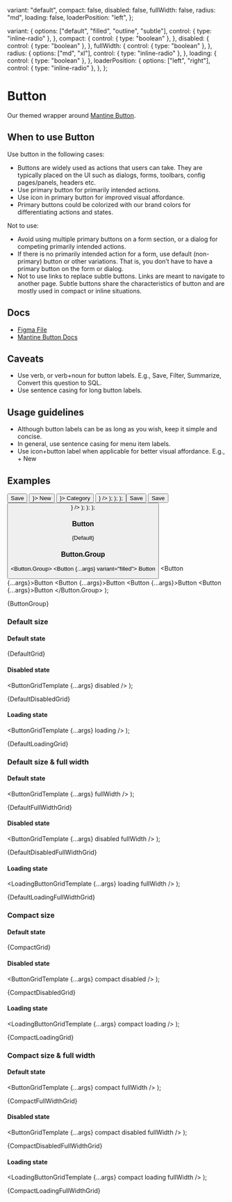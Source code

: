 
  variant: "default",
  compact: false,
  disabled: false,
  fullWidth: false,
  radius: "md",
  loading: false,
  loaderPosition: "left",
};

  variant: {
    options: ["default", "filled", "outline", "subtle"],
    control: { type: "inline-radio" },
  },
  compact: {
    control: { type: "boolean" },
  },
  disabled: {
    control: { type: "boolean" },
  },
  fullWidth: {
    control: { type: "boolean" },
  },
  radius: {
    options: ["md", "xl"],
    control: { type: "inline-radio" },
  },
  loading: {
    control: { type: "boolean" },
  },
  loaderPosition: {
    options: ["left", "right"],
    control: { type: "inline-radio" },
  },
};

<Meta
  title="Buttons/Button"
  component={Button}
  args={args}
  argTypes={argTypes}
/>

# Button

Our themed wrapper around [Mantine Button](https://mantine.dev/core/button/).

## When to use Button

Use button in the following cases:

- Buttons are widely used as actions that users can take. They are typically placed on the UI such as dialogs, forms, toolbars, config pages/panels, headers etc.
- Use primary button for primarily intended actions.
- Use icon in primary button for improved visual affordance.
- Primary buttons could be colorized with our brand colors for differentiating actions and states.

Not to use:

- Avoid using multiple primary buttons on a form section, or a dialog for competing primarily intended actions.
- If there is no primarily intended action for a form, use default (non-primary) button or other variations. That is, you don’t have to have a primary button on the form or dialog.
- Not to use links to replace subtle buttons. Links are meant to navigate to another page. Subtle buttons share the characteristics of button and are mostly used in compact or inline situations.

## Docs

- [Figma File](https://www.figma.com/file/Ey1rOyIxRHpmRvE9XrGyop/Buttons-%2F-Button?type=design&node-id=1-96&mode=design&t=JaO1GZU7AnpAmx4o-0)
- [Mantine Button Docs](https://mantine.dev/core/button/)

## Caveats

- Use verb, or verb+noun for button labels. E.g., Save, Filter, Summarize, Convert this question to SQL.
- Use sentence casing for long button labels.

## Usage guidelines

- Although button labels can be as long as you wish, keep it simple and concise.
- In general, use sentence casing for menu item labels.
- Use icon+button label when applicable for better visual affordance. E.g., + New

## Examples

  <Group noWrap>
    <Button {...args}>Save</Button>
    <Button {...args} leftIcon={<Icon name="add" />}>
      New
    </Button>
    <Button {...args} rightIcon={<Icon name="chevrondown" />}>
      Category
    </Button>
    <Button {...args} leftIcon={<Icon name="play" />} />
  </Group>
);

  <Fragment>
    <ButtonRowTemplate {...args} />
    <ButtonRowTemplate {...args} radius="xl" />
  </Fragment>
);

  <Stack>
    <ButtonRowGroupTemplate {...args} variant="filled" />
    <ButtonRowGroupTemplate {...args} variant="outline" />
    <ButtonRowGroupTemplate {...args} variant="default" />
    <ButtonRowTemplate {...args} variant="subtle" />
  </Stack>
);

  <Group noWrap>
    <Button {...args} loaderPosition="left">
      Save
    </Button>
    <Button {...args} loaderPosition="right">
      Save
    </Button>
    <Button {...args} leftIcon={<Icon name="play" />} />
  </Group>
);

  <Fragment>
    <LoadingButtonRowTemplate {...args} />
    <LoadingButtonRowTemplate {...args} radius="xl" />
  </Fragment>
);

  <Stack>
    <LoadingButtonRowGroupTemplate {...args} variant="filled" />
    <LoadingButtonRowGroupTemplate {...args} variant="outline" />
    <LoadingButtonRowGroupTemplate {...args} variant="default" />
    <LoadingButtonRowTemplate {...args} variant="subtle" />
  </Stack>
);

### Button


<Canvas>
  <Story name="Default">{Default}</Story>
</Canvas>

### Button.Group

  <Button.Group>
    <Button {...args} variant="filled">
      Button
    </Button>
    <Button {...args}>Button</Button>
    <Button {...args}>Button</Button>
    <Button {...args}>Button</Button>
    <Button {...args}>Button</Button>
  </Button.Group>
);

<Canvas>
  <Story name="ButtonGroup">{ButtonGroup}</Story>
</Canvas>

### Default size

#### Default state


<Canvas>
  <Story name="DefaultGrid">{DefaultGrid}</Story>
</Canvas>

#### Disabled state

  <ButtonGridTemplate {...args} disabled />
);

<Canvas>
  <Story name="DefaultDisabledGrid">{DefaultDisabledGrid}</Story>
</Canvas>

#### Loading state

  <ButtonGridTemplate {...args} loading />
);

<Canvas>
  <Story name="DefaultLoadingGrid">{DefaultLoadingGrid}</Story>
</Canvas>

### Default size & full width

#### Default state

  <ButtonGridTemplate {...args} fullWidth />
);

<Canvas>
  <Story name="DefaultFullWidthGrid">{DefaultFullWidthGrid}</Story>
</Canvas>

#### Disabled state

  <ButtonGridTemplate {...args} disabled fullWidth />
);

<Canvas>
  <Story name="DefaultDisabledFullWidthGrid">
    {DefaultDisabledFullWidthGrid}
  </Story>
</Canvas>

#### Loading state

  <LoadingButtonGridTemplate {...args} loading fullWidth />
);

<Canvas>
  <Story name="DefaultLoadingFullWidthGrid">
    {DefaultLoadingFullWidthGrid}
  </Story>
</Canvas>

### Compact size

#### Default state


<Canvas>
  <Story name="CompactGrid">{CompactGrid}</Story>
</Canvas>

#### Disabled state

  <ButtonGridTemplate {...args} compact disabled />
);

<Canvas>
  <Story name="CompactDisabledGrid">{CompactDisabledGrid}</Story>
</Canvas>

#### Loading state

  <LoadingButtonGridTemplate {...args} compact loading />
);

<Canvas>
  <Story name="CompactLoadingGrid">{CompactLoadingGrid}</Story>
</Canvas>

### Compact size & full width

#### Default state

  <ButtonGridTemplate {...args} compact fullWidth />
);

<Canvas>
  <Story name="CompactFullWidthGrid">{CompactFullWidthGrid}</Story>
</Canvas>

#### Disabled state

  <ButtonGridTemplate {...args} compact disabled fullWidth />
);

<Canvas>
  <Story name="CompactDisabledFullWidthGrid">
    {CompactDisabledFullWidthGrid}
  </Story>
</Canvas>

#### Loading state

  <LoadingButtonGridTemplate {...args} compact loading fullWidth />
);

<Canvas>
  <Story name="CompactLoadingFullWidthGrid">
    {CompactLoadingFullWidthGrid}
  </Story>
</Canvas>
